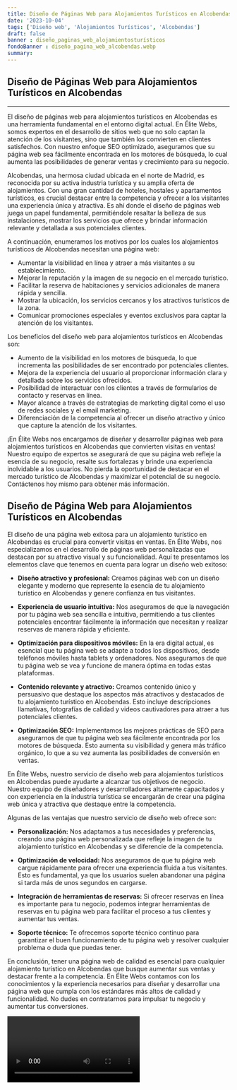 ```yaml
---
title: Diseño de Páginas Web para Alojamientos Turísticos en Alcobendas
date: '2023-10-04'
tags: ['Diseño web', 'Alojamientos Turísticos', 'Alcobendas']
draft: false
banner : diseño_paginas_web_alojamientosturísticos
fondoBanner : diseño_pagina_web_alcobendas.webp
summary: 
---
```


## Diseño de Páginas Web para Alojamientos Turísticos en Alcobendas

---

El diseño de páginas web para alojamientos turísticos en Alcobendas es una herramienta fundamental en el entorno digital actual. En Élite Webs, somos expertos en el desarrollo de sitios web que no solo captan la atención de los visitantes, sino que también los convierten en clientes satisfechos. Con nuestro enfoque SEO optimizado, aseguramos que su página web sea fácilmente encontrada en los motores de búsqueda, lo cual aumenta las posibilidades de generar ventas y crecimiento para su negocio.

Alcobendas, una hermosa ciudad ubicada en el norte de Madrid, es reconocida por su activa industria turística y su amplia oferta de alojamientos. Con una gran cantidad de hoteles, hostales y apartamentos turísticos, es crucial destacar entre la competencia y ofrecer a los visitantes una experiencia única y atractiva. Es ahí donde el diseño de páginas web juega un papel fundamental, permitiéndole resaltar la belleza de sus instalaciones, mostrar los servicios que ofrece y brindar información relevante y detallada a sus potenciales clientes.

A continuación, enumeramos los motivos por los cuales los alojamientos turísticos de Alcobendas necesitan una página web:

- Aumentar la visibilidad en línea y atraer a más visitantes a su establecimiento.
- Mejorar la reputación y la imagen de su negocio en el mercado turístico.
- Facilitar la reserva de habitaciones y servicios adicionales de manera rápida y sencilla.
- Mostrar la ubicación, los servicios cercanos y los atractivos turísticos de la zona.
- Comunicar promociones especiales y eventos exclusivos para captar la atención de los visitantes.

Los beneficios del diseño web para alojamientos turísticos en Alcobendas son:

- Aumento de la visibilidad en los motores de búsqueda, lo que incrementa las posibilidades de ser encontrado por potenciales clientes.
- Mejora de la experiencia del usuario al proporcionar información clara y detallada sobre los servicios ofrecidos.
- Posibilidad de interactuar con los clientes a través de formularios de contacto y reservas en línea.
- Mayor alcance a través de estrategias de marketing digital como el uso de redes sociales y el email marketing.
- Diferenciación de la competencia al ofrecer un diseño atractivo y único que capture la atención de los visitantes.

¡En Élite Webs nos encargamos de diseñar y desarrollar páginas web para alojamientos turísticos en Alcobendas que convierten visitas en ventas! Nuestro equipo de expertos se asegurará de que su página web refleje la esencia de su negocio, resalte sus fortalezas y brinde una experiencia inolvidable a los usuarios. No pierda la oportunidad de destacar en el mercado turístico de Alcobendas y maximizar el potencial de su negocio. Contáctenos hoy mismo para obtener más información.

<GifSeo />

<Cta />

## Diseño de Página Web para Alojamientos Turísticos en Alcobendas

El diseño de una página web exitosa para un alojamiento turístico en Alcobendas es crucial para convertir visitas en ventas. En Élite Webs, nos especializamos en el desarrollo de páginas web personalizadas que destacan por su atractivo visual y su funcionalidad. Aquí te presentamos los elementos clave que tenemos en cuenta para lograr un diseño web exitoso:

- **Diseño atractivo y profesional:** Creamos páginas web con un diseño elegante y moderno que represente la esencia de tu alojamiento turístico en Alcobendas y genere confianza en tus visitantes.

- **Experiencia de usuario intuitiva:** Nos aseguramos de que la navegación por tu página web sea sencilla e intuitiva, permitiendo a tus clientes potenciales encontrar fácilmente la información que necesitan y realizar reservas de manera rápida y eficiente.

- **Optimización para dispositivos móviles:** En la era digital actual, es esencial que tu página web se adapte a todos los dispositivos, desde teléfonos móviles hasta tablets y ordenadores. Nos aseguramos de que tu página web se vea y funcione de manera óptima en todas estas plataformas.

- **Contenido relevante y atractivo:** Creamos contenido único y persuasivo que destaque los aspectos más atractivos y destacados de tu alojamiento turístico en Alcobendas. Esto incluye descripciones llamativas, fotografías de calidad y videos cautivadores para atraer a tus potenciales clientes.

- **Optimización SEO:** Implementamos las mejores prácticas de SEO para asegurarnos de que tu página web sea fácilmente encontrada por los motores de búsqueda. Esto aumenta su visibilidad y genera más tráfico orgánico, lo que a su vez aumenta las posibilidades de conversión en ventas.

En Élite Webs, nuestro servicio de diseño web para alojamientos turísticos en Alcobendas puede ayudarte a alcanzar tus objetivos de negocio. Nuestro equipo de diseñadores y desarrolladores altamente capacitados y con experiencia en la industria turística se encargarán de crear una página web única y atractiva que destaque entre la competencia.

Algunas de las ventajas que nuestro servicio de diseño web ofrece son:

- **Personalización:** Nos adaptamos a tus necesidades y preferencias, creando una página web personalizada que refleje la imagen de tu alojamiento turístico en Alcobendas y se diferencie de la competencia.

- **Optimización de velocidad:** Nos aseguramos de que tu página web cargue rápidamente para ofrecer una experiencia fluida a tus visitantes. Esto es fundamental, ya que los usuarios suelen abandonar una página si tarda más de unos segundos en cargarse.

- **Integración de herramientas de reservas:** Si ofrecer reservas en línea es importante para tu negocio, podemos integrar herramientas de reservas en tu página web para facilitar el proceso a tus clientes y aumentar tus ventas.

- **Soporte técnico:** Te ofrecemos soporte técnico continuo para garantizar el buen funcionamiento de tu página web y resolver cualquier problema o duda que puedas tener.

En conclusión, tener una página web de calidad es esencial para cualquier alojamiento turístico en Alcobendas que busque aumentar sus ventas y destacar frente a la competencia. En Élite Webs contamos con los conocimientos y la experiencia necesarios para diseñar y desarrollar una página web que cumpla con los estándares más altos de calidad y funcionalidad. No dudes en contratarnos para impulsar tu negocio y aumentar tus conversiones.

<Video />

<CtaBot job='Alojamientos Turísticos' city='Alcobendas'/>

<Gmaps query='Alcobendas+españa+maps' />